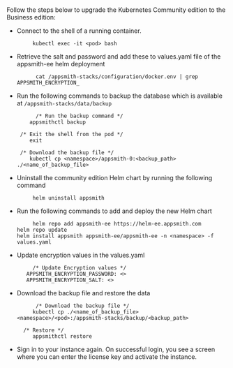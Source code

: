 # 

<HideElements/>

Follow the steps below to upgrade the Kubernetes Community edition to the Business edition:

<ul class="circle"> 
<li> Connect to the shell of a running container.

         kubectl exec -it <pod> bash        

</li>

<li> Retrieve the salt and password and add these to values.yaml file of the appsmith-ee helm deployment

          cat /appsmith-stacks/configuration/docker.env | grep APPSMITH_ENCRYPTION_ 
</li>

<li> Run the following commands to backup the database which is available at <code>/appsmith-stacks/data/backup</code>

          /* Run the backup command */
        appsmithctl backup

     /* Exit the shell from the pod */
        exit

     /* Download the backup file */
        kubectl cp <namespace>/appsmith-0:<backup_path> ./<name_of_backup_file>
</li>
    
<li> Uninstall the community edition Helm chart by running the following command

         helm uninstall appsmith
</li>
<li>Run the following commands to add and deploy the new Helm chart

         helm repo add appsmith-ee https://helm-ee.appsmith.com
    helm repo update
    helm install appsmith appsmith-ee/appsmith-ee -n <namespace> -f values.yaml
 </li>
<li>Update encryption values in the values.yaml

         /* Update Encryption values */
       APPSMITH_ENCRYPTION_PASSWORD: <>
       APPSMITH_ENCRYPTION_SALT: <>
</li>
<li>Download the backup file and restore the data

          /* Download the backup file */
         kubectl cp ./<name_of_backup_file> <namespace>/<pod>:/appsmith-stacks/backup/<backup_path>

      /* Restore */
         appsmithctl restore
</li>

<li> Sign in to your instance again. On successful login, you see a screen where you can enter the license key and activate the instance.
</li>

</ul>
